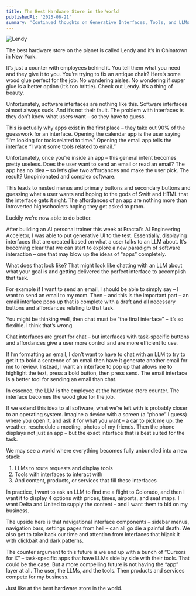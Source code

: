 ```yaml
---
title: The Best Hardware Store in the World 
publishedAt: '2025-06-21'
summary: 'Continued thoughts on Generative Interfaces, Tools, and LLMs'
---
```

![Lendy](/images/lendy.png)

The best hardware store on the planet is called Lendy and it’s in Chinatown in New York. 

It’s just a counter with employees behind it. You tell them what you need and they give it to you. You’re trying to fix an antique chair? Here’s some wood glue perfect for the job. No wandering aisles. No wondering if super glue is a better option (It’s too brittle). Check out Lendy. It’s a thing of beauty. 

Unfortunately, software interfaces are nothing like this. Software interfaces almost always suck. And it’s not their fault. The problem with interfaces is they don’t know what users want – so they have to guess. 

This is actually why apps exist in the first place – they take out 90% of the guesswork for an interface. Opening the calendar app is the user saying “I’m looking for tools related to time.” Opening the email app tells the interface “I want some tools related to email.”

Unfortunately, once you’re inside an app – this general intent becomes pretty useless. Does the user want to send an email or read an email? The app has no idea – so let’s give two affordances and make the user pick. The result? Unopinionated and complex software. 

This leads to nested menus and primary buttons and secondary buttons and guessing what a user wants and hoping to the gods of Swift and HTML that the interface gets it right. The affordances of an app are nothing more than introverted highschoolers hoping they get asked to prom. 

Luckily we’re now able to do better. 

After building an AI personal trainer this week at Fractal’s AI Engineering Acceletor, I was able to put generative UI to the test. Essentially, displaying interfaces that are created based on what a user talks to an LLM about. It’s becoming clear that we can start to explore a new paradigm of software interaction – one that may blow up the ideas of “apps” completely. 

What does that look like? That might look like chatting with an LLM about what your goal is and getting delivered the perfect interface to accomplish that task. 

For example if I want to send an email, I should be able to simply say – I want to send an email to my mom. Then – and this is the important part – an email interface pops up that is complete with a draft and all necessary buttons and affordances relating to that task. 

You might be thinking well, then chat must be “the final interface” – it’s so flexible. I think that’s wrong. 

Chat interfaces are great for chat – but interfaces with task-specific buttons and affordances give a user more control and are more efficient to use. 

If I’m formatting an email, I don’t want to have to chat with an LLM to try to get it to bold a sentence of an email then have it generate another email for me to review. Instead, I want an interface to pop up that allows me to highlight the text, press a bold button, then press send. The email interface is a better tool for sending an email than chat. 

In essence, the LLM is the employee at the hardware store counter. The interface becomes the wood glue for the job. 

If we extend this idea to all software, what we’re left with is probably closer to an operating system. Imagine a device with a screen (a “phone” I guess) where you open it, and ask it for what you want – a car to pick me up, the weather, reschedule a meeting, photos of my friends. Then the phone displays not just an app – but the exact interface that is best suited for the task. 

We may see a world where everything becomes fully unbundled into a new stack: 
1. LLMs to route requests and display tools
2. Tools with interfaces to interact with 
3. And content, products, or services that fill these interfaces

In practice, I want to ask an LLM to find me a flight to Colorado, and then I want it to display 4 options with prices, times, airports, and seat maps. I want Delta and United to supply the content – and I want them to bid on my business. 

The upside here is that navigational interface components – sidebar menus, navigation bars, settings pages from hell – can all go die a painful death.  We also get to take back our time and attention from interfaces that hijack it with clickbait and dark patterns. 

The counter argument to this future is we end up with a bunch of “Cursors for X”  – task-specific apps that have LLMs side by side with their tools. That could be the case. But a more compelling future is not having the “app” layer at all. The user, the LLMs, and the tools. Then products and services compete for my business.

Just like at the best hardware store in the world. 






